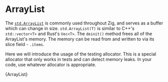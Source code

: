 

# ArrayList

The
[`std.ArrayList`](https://ziglang.org/documentation/master/std/#A;std:ArrayList)
is commonly used throughout Zig, and serves as a buffer which can change in
size. `std.ArrayList(T)` is similar to C++'s `std::vector<T>` and Rust's
`Vec<T>`. The `deinit()` method frees all of the ArrayList's memory. The memory
can be read from and written to via its slice field - `.items`.

Here we will introduce the usage of the testing allocator. This is a special
allocator that only works in tests and can detect memory leaks. In your code,
use whatever allocator is appropriate.

<CodeBlock language="zig">{ArrayList}</CodeBlock>
